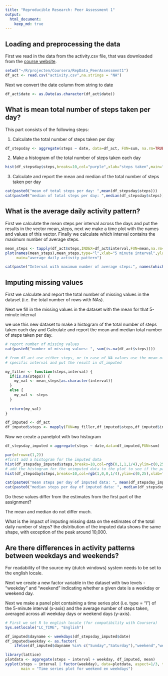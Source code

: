 ```yaml
---
title: "Reproducible Research: Peer Assessment 1"
output: 
  html_document:
    keep_md: true
---
```



## Loading and preprocessing the data

First we read in the data from the activity.csv file, that was downloaded from the [course website](https://d396qusza40orc.cloudfront.net/repdata%2Fdata%2Factivity.zip).


```r
setwd("~/R/projecten/Coursera/RepData_PeerAssessment1")
df_act <- read.csv("activity.csv",na.strings = "NA")
```

Next we convert the date column from string to date
```r
df_act$date <- as.Date(as.character(df_act$date))

```

## What is mean total number of steps taken per day?
This part consists of the following steps:

1. Calculate the total number of steps taken per day
```r
df_stepsday <- aggregate(steps ~ date, data=df_act, FUN=sum, na.rm=TRUE )
```
2. Make a histogram of the total number of steps taken each day
```r
hist(df_stepsday$steps,breaks=10,col="purple",xlab="steps taken",main="Steps taken per day")
```

3. Calculate and report the mean and median of the total number of steps taken per day
```r
cat(paste0("mean of total steps per day: ",mean(df_stepsday$steps)))
cat(paste0("median of total steps per day: ",median(df_stepsday$steps)))

```

## What is the average daily activity pattern?
First we calculate the mean steps per interval across the days and put the results in the vector mean_steps, next we make a time plot with the names and values of this vector. Finally we calculate which interval contains the maximum number of average steps.

```r
mean_steps <- tapply(df_act$steps,INDEX=df_act$interval,FUN=mean,na.rm=TRUE)
plot(names(mean_steps),mean_steps,type="l",xlab="5 minute interval",ylab="mean steps",
     main="average daily activity pattern")

cat(paste("Interval with maximum number of average steps:", names(which.max(mean_steps))))
```



## Imputing missing values
First we calculate and report the total number of missing values in the dataset (i.e. the total number of rows with NAs).

Next we fill in  the missing values in the dataset with the mean for that 5-minute interval

we use this new dataset to make a histogram of the total number of steps taken each day and Calculate and report the mean and median total number of steps taken per day. 

```r
# report number of missing values
cat(paste0("number of missing values: ", sum(is.na(df_act$steps))))

# from df_act use either steps, or in case of NA values use the mean of steps at a 
# specific interval and put the result in df_imputed

my_filler <- function(steps,interval) {
  if(is.na(steps)) {
    my_val <- mean_steps[as.character(interval)]
  }
  else {
    my_val <- steps
  }
  
  return(my_val)
}

df_imputed <- df_act
df_imputed$steps <- mapply(FUN=my_filler,df_imputed$steps,df_imputed$interval)

```



Now we create a panelplot with two histogram
```r
df_stepsday_imputed = aggregate(steps ~ date,data=df_imputed,FUN=sum)

par(mfrow=c(1,2))
#first add a histogram for the imputed data
hist(df_stepsday_imputed$steps,breaks=10,col=rgb(0,1,1,1/4),ylim=c(0,25),xlab="steps taken",main="Imputed data\n Steps taken per day")
# add the histogram for the unimputed data to the plot to see if the patterns differ
hist(df_stepsday$steps,breaks=10,col=rgb(1,0,0,1/4),ylim=c(0,25),xlab="steps taken",main="Unimputed data\nSteps taken per day")

cat(paste0("mean steps per day of imputed data: ", mean(df_stepsday_imputed$steps)))
cat(paste0("median steps per day of imputed data: ", median(df_stepsday_imputed$steps)))
```

Do these values differ from the estimates from the first part of the assignment? 

The mean and median do not differ much.

What is the impact of imputing missing data on the estimates of the total daily number of steps?
the distribution of the imputed data shows the same shape, with exception of the peak around 10,000.


## Are there differences in activity patterns between weekdays and weekends?
For readability of the source  my (dutch windows) system needs to be set to the english locale.

Next we create a new factor variable in the dataset with two levels - "weekday" and "weekend" indicating whether a given date is a weekday or weekend day.

Next we make a panel plot containing a time series plot (i.e. type = "l") of the 5-minute interval (x-axis) and the average number of steps taken, averaged across all weekday days or weekend days (y-axis). 
```r
# First we set R to english locale (for compatibility with Coursera)
Sys.setlocale("LC_TIME", "English")

df_imputed$dayname <- weekdays(df_stepsday_imputed$date)
df_imputed$weekday <- as.factor(
    ifelse(df_imputed$dayname %in% c("Sunday","Saturday"),"weekend","weekday"))

library(lattice)
plotdata <- aggregate(steps ~ interval + weekday, df_imputed, mean)
xyplot(steps ~ interval | factor(weekday), data=plotdata, aspect=1/3, type="l",
       main = "Time series plot for weekend en weekdays")
```

